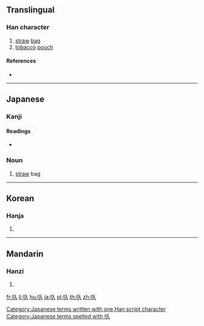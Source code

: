 {{character info/new}}
==Translingual==

===Han character===
{{Han char|rn=30|rad=口|as=02|sn=5|four=|canj=RO|ids=⿰口入}}

# [[straw]] [[bag]]
# [[tobacco]] [[pouch]]

====References====
* {{Han ref|kx=0174.091|dkj=03267|dj=0386.060|hdz=10570.050|uh=53FA|ud=21498}}

----

==Japanese==

===Kanji===
{{ja-kanji|grade=|rs=口02}}

====Readings====
* {{ja-readings|on=|kun=[[かます]] (kamasu)}}

===Noun===
{{ja-noun|かます}}

# [[straw]] bag

[[Category:Japanese terms written with one Han script character]]
[[Category:Japanese terms spelled with 叺]]

----

==Korean==

===Hanja===
{{ko-hanja|hangeul=입|rv=ip|mr=ip}}

# {{defn|lang=ko|sort=口02}}

----

==Mandarin==

===Hanzi===
{{cmn-hanzi|pin=[[chǐ]] ([[chi3]])|wg=ch'ih<sup>3</sup>}}

# {{defn|lang=cmn|sort=口02}}

[[fr:叺]]
[[li:叺]]
[[hu:叺]]
[[ja:叺]]
[[pl:叺]]
[[th:叺]]
[[zh:叺]]